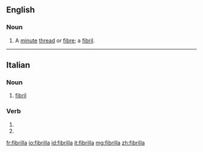 ==English==

===Noun===
{{en-noun|fibrillae}}

# A [[minute]] [[thread]] or [[fibre]]; a [[fibril]].

{{Webster 1913}}

----

==Italian==

===Noun===
{{it-noun|f}}

# [[fibril]]

===Verb===
{{head|it|verb form}}

# {{inflection of|fibrillare||3|s|pres|indc|lang=it}}
# {{inflection of|fibrillare||2|s|impr|lang=it}}

[[fr:fibrilla]]
[[io:fibrilla]]
[[id:fibrilla]]
[[it:fibrilla]]
[[mg:fibrilla]]
[[zh:fibrilla]]